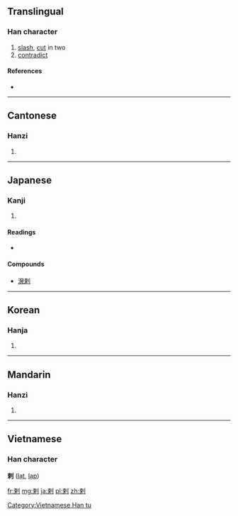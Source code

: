 {{also|刺}}
==Translingual==

===Han character===
{{Han char|rn=18|rad=刀|as=07|sn=9|four=5290<sub>0</sub>|canj=木中中弓 (DLLN)}}

# [[slash]], [[cut]] in two
# [[contradict]]

====References====
* {{Han ref|kx=0140.140|dkj=02010|dj=0318.050|hdz=10339.060|uh=524C|ud=21068|bh=AB66|bd=43878}}

----

==Cantonese==

===Hanzi===
{{yue-hanzi|jyut=|y=laat6}}

# {{defn|lang=yue|sort=刀07}}

----

==Japanese==

===Kanji===
{{ja-kanji|grade=|rs=刀07}}

# {{defn|lang=ja|sort=刀07}}

====Readings====
* {{ja-readings|on=[[らつ]] (ratsu)|kun=[[もとる]] (motoru)}}

====Compounds====
* [[溌剌]]
----

==Korean==

===Hanja===
{{ko-hanja|hangeul=[[랄]]|rv=ral|mr=ral}}

# {{defn|lang=ko|sort=刀07}}

----

==Mandarin==

===Hanzi===
{{cmn-hanzi|pin=[[là]] ([[la4]])|wg=la<sup>4</sup>}}
#{{defn|lang=cmn|sort=刀07}}

----

==Vietnamese==
===Han character===
'''剌''' ([[lạt]], [[lạp]])

[[Category:Vietnamese Han tu]]

[[fr:剌]]
[[mg:剌]]
[[ja:剌]]
[[pl:剌]]
[[zh:剌]]